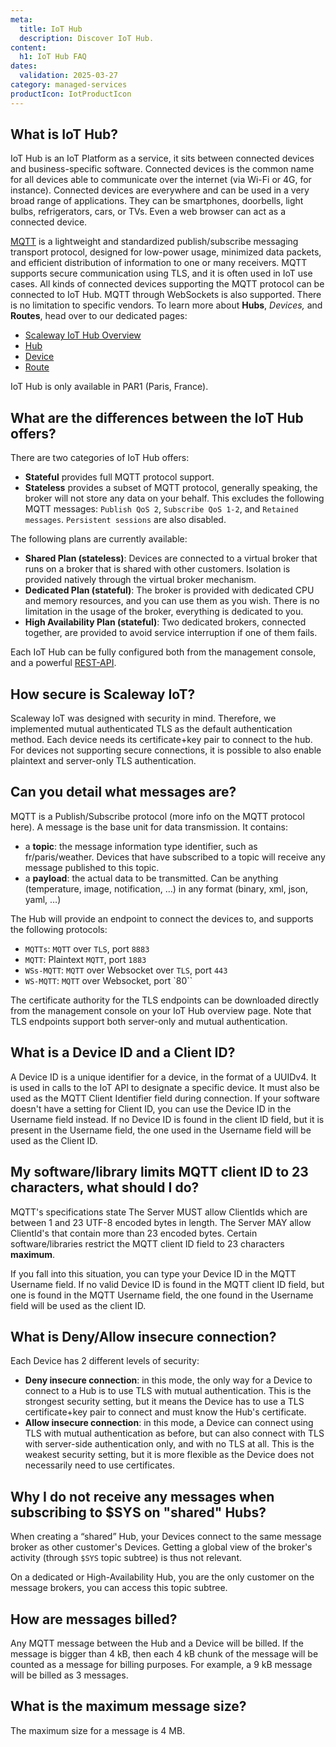 ```yaml
---
meta:
  title: IoT Hub 
  description: Discover IoT Hub.
content:
  h1: IoT Hub FAQ
dates:
  validation: 2025-03-27
category: managed-services
productIcon: IotProductIcon
---
```


## What is IoT Hub?

IoT Hub is an IoT Platform as a service, it sits between connected devices and business-specific software.
Connected devices is the common name for all devices able to communicate over the internet (via Wi-Fi or 4G, for instance). Connected devices are everywhere and can be used in a very broad range of applications. They can be smartphones, doorbells, light bulbs, refrigerators, cars, or TVs. Even a web browser can act as a connected device.

[MQTT](https://mqtt.org/) is a lightweight and standardized publish/subscribe messaging transport protocol, designed for low-power usage, minimized data packets, and efficient distribution of information to one or many receivers. MQTT supports secure communication using TLS, and it is often used in IoT use cases.
All kinds of connected devices supporting the MQTT protocol can be connected to IoT Hub. MQTT through WebSockets is also supported. There is no limitation to specific vendors.
To learn more about **Hubs**, **Devices*,* and **Routes**, head over to our dedicated pages:

* [Scaleway IoT Hub Overview](/iot-hub/quickstart/)
* [Hub](/iot-hub/reference-content/hubs/)
* [Device](/iot-hub/concepts/#device)
* [Route](/iot-hub/concepts/#routes)

IoT Hub is only available in PAR1 (Paris, France).

## What are the differences between the IoT Hub offers?

There are two categories of IoT Hub offers:

- **Stateful** provides full MQTT protocol support.
- **Stateless** provides a subset of MQTT protocol, generally speaking, the broker will not store any data on your behalf. This excludes the following MQTT messages: `Publish QoS 2`, `Subscribe QoS 1-2`, and `Retained messages`. `Persistent sessions` are also disabled.

The following plans are currently available:

- **Shared Plan (stateless)**: Devices are connected to a virtual broker that runs on a broker that is shared with other customers. Isolation is provided natively through the virtual broker mechanism.
- **Dedicated Plan (stateful)**: The broker is provided with dedicated CPU and memory resources, and you can use them as you wish. There is no limitation in the usage of the broker, everything is dedicated to you.
- **High Availability Plan (stateful)**: Two dedicated brokers, connected together, are provided to avoid service interruption if one of them fails.

Each IoT Hub can be fully configured both from the management console, and a powerful [REST-API](https://www.scaleway.com/en/developers/api/iot/).

## How secure is Scaleway IoT?
Scaleway IoT was designed with security in mind. Therefore, we implemented mutual authenticated TLS as the default authentication method. Each device needs its certificate+key pair to connect to the hub.
For devices not supporting secure connections, it is possible to also enable plaintext and server-only TLS authentication.

## Can you detail what messages are?
MQTT is a Publish/Subscribe protocol (more info on the MQTT protocol here).
A message is the base unit for data transmission. It contains:

- a **topic**: the message information type identifier, such as fr/paris/weather. Devices that have subscribed to a topic will receive any message published to this topic.
- a **payload**: the actual data to be transmitted. Can be anything (temperature, image, notification, …) in any format (binary, xml, json, yaml, …)

The Hub will provide an endpoint to connect the devices to, and supports the following protocols:

- `MQTTs`: `MQTT` over `TLS`, port `8883`
- `MQTT`: Plaintext `MQTT`, port `1883`
- `WSs-MQTT`: `MQTT` over Websocket over `TLS`, port `443`
- `WS-MQTT`: `MQTT` over Websocket, port `80``

The certificate authority for the TLS endpoints can be downloaded directly from the management console on your IoT Hub overview page. Note that TLS endpoints support both server-only and mutual authentication.

## What is a Device ID and a Client ID?
A Device ID is a unique identifier for a device, in the format of a UUIDv4. It is used in calls to the IoT API to designate a specific device.
It must also be used as the MQTT Client Identifier field during connection.
If your software doesn't have a setting for Client ID, you can use the Device ID in the Username field instead. If no Device ID is found in the client ID field, but it is present in the Username field, the one used in the Username field will be used as the Client ID.

## My software/library limits MQTT client ID to 23 characters, what should I do?
MQTT's specifications state The Server MUST allow ClientIds which are between 1 and 23 UTF-8 encoded bytes in length. The Server MAY allow ClientId's that contain more than 23 encoded bytes. Certain software/libraries restrict the MQTT client ID field to 23 characters **maximum**.

If you fall into this situation, you can type your Device ID in the MQTT Username field. If no valid Device ID is found in the MQTT client ID field, but one is found in the MQTT Username field, the one found in the Username field will be used as the client ID.

## What is Deny/Allow insecure connection?

Each Device has 2 different levels of security:

- **Deny insecure connection**: in this mode, the only way for a Device to connect to a Hub is to use TLS with mutual authentication.
This is the strongest security setting, but it means the Device has to use a TLS certificate+key pair to connect and must know the Hub's certificate.
- **Allow insecure connection**: in this mode, a Device can connect using TLS with mutual authentication as before, but can also connect with TLS with server-side authentication only, and with no TLS at all.
This is the weakest security setting, but it is more flexible as the Device does not necessarily need to use certificates.

## Why I do not receive any messages when subscribing to $SYS on "shared" Hubs?
When creating a “shared” Hub, your Devices connect to the same message broker as other customer's Devices. Getting a global view of the broker's activity (through `$SYS` topic subtree) is thus not relevant.

On a dedicated or High-Availability Hub, you are the only customer on the message brokers, you can access this topic subtree.

## How are messages billed?
Any MQTT message between the Hub and a Device will be billed. If the message is bigger than 4 kB, then each 4 kB chunk of the message will be counted as a message for billing purposes. For example, a 9 kB message will be billed as 3 messages.

## What is the maximum message size?
The maximum size for a message is 4 MB.
